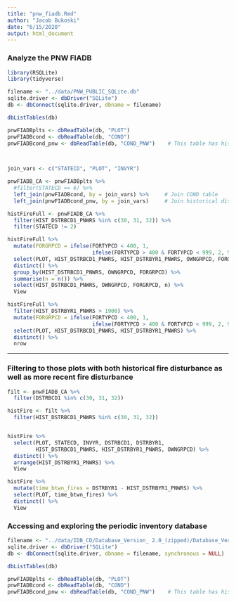 ```yaml
---
title: "pnw_fiadb.Rmd"
author: "Jacob Bukoski"
date: "6/15/2020"
output: html_document
---
```



### Analyze the PNW FIADB

```r

library(RSQLite)
library(tidyverse)

```

```r

filename <- "../data/PNW_PUBLIC_SQLite.db"
sqlite.driver <- dbDriver("SQLite")
db <- dbConnect(sqlite.driver, dbname = filename)

dbListTables(db)

pnwFIADBplts <- dbReadTable(db, "PLOT")
pnwFIADBcond <- dbReadTable(db, "COND")
pnwFIADBcond_pnw <- dbReadTable(db, "COND_PNW")    # This table has historical disturbance codes

  
```

```r

join_vars <- c("STATECD", "PLOT", "INVYR")

pnwFIADB_CA <- pnwFIADBplts %>%
  #filter(STATECD == 6) %>%
  left_join(pnwFIADBcond, by = join_vars) %>%     # Join COND table
  left_join(pnwFIADBcond_pnw, by = join_vars)     # Join historical disturbances

```

```r

histFireFull <- pnwFIADB_CA %>%
  filter(HIST_DSTRBCD1_PNWRS %in% c(30, 31, 32)) %>%
  filter(STATECD != 2)

histFireFull %>% 
  mutate(FORGRPCD = ifelse(FORTYPCD < 400, 1, 
                           ifelse(FORTYPCD > 400 & FORTYPCD < 999, 2, 999))) %>%
  select(PLOT, HIST_DSTRBCD1_PNWRS, HIST_DSTRBYR1_PNWRS, OWNGRPCD, FORGRPCD) %>%
  distinct() %>% 
  group_by(HIST_DSTRBCD1_PNWRS, OWNGRPCD, FORGRPCD) %>%
  summarise(n = n()) %>%
  select(HIST_DSTRBCD1_PNWRS, OWNGRPCD, FORGRPCD, n) %>% 
  View

histFireFull %>% 
  filter(HIST_DSTRBYR1_PNWRS > 1900) %>%
  mutate(FORGRPCD = ifelse(FORTYPCD < 400, 1, 
                           ifelse(FORTYPCD > 400 & FORTYPCD < 999, 2, 999))) %>%
  select(PLOT, HIST_DSTRBCD1_PNWRS, HIST_DSTRBYR1_PNWRS) %>%
  distinct() %>% 
  nrow


```

---

### Filtering to those plots with both historical fire disturbance as well as more recent fire disturbance


```r

filt <- pnwFIADB_CA %>%
  filter(DSTRBCD1 %in% c(30, 31, 32))

histFire <- filt %>%
  filter(HIST_DSTRBCD1_PNWRS %in% c(30, 31, 32))


histFire %>%
  select(PLOT, STATECD, INVYR, DSTRBCD1, DSTRBYR1,
         HIST_DSTRBCD1_PNWRS, HIST_DSTRBYR1_PNWRS, OWNGRPCD) %>%
  distinct() %>%
  arrange(HIST_DSTRBYR1_PNWRS) %>%
  View

histFire %>%
  mutate(time_btwn_fires = DSTRBYR1 - HIST_DSTRBYR1_PNWRS) %>%
  select(PLOT, time_btwn_fires) %>% 
  distinct() %>%
  View

```


### Accessing and exploring the periodic inventory database


```r


filename <- "../data/IDB_CD/Database_Version_ 2.0_(zipped)/Database_Version_2.0/idb_db.sql"
sqlite.driver <- dbDriver("SQLite")
db <- dbConnect(sqlite.driver, dbname = filename, synchronous = NULL)

dbListTables(db)

pnwFIADBplts <- dbReadTable(db, "PLOT")
pnwFIADBcond <- dbReadTable(db, "COND")
pnwFIADBcond_pnw <- dbReadTable(db, "COND_PNW")    # This table has historical disturbance codes


```


